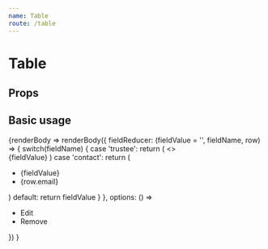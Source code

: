 ```yaml
---
name: Table
route: /table
---
```



# Table

## Props

## Basic usage

<Playground>
	<TableBase 
		columns={[
			{ label: 'Trustee', sortField: 'trustee' },
			{ label: 'Dorrespondance Address', sortField: 'address' },
			{ label: 'Contact Details', sortField: 'contact' },
		]} 
		data={[
			{trustee: 'Fred Sandors', address: 'Napier House, Trafalgar Place, Brighton, BN1 4DW', contact: '01273', email: 'test@tpr.gov.uk', valid: true},
			{trustee: 'Sally Fields', address: 'Napier House, Trafalgar Place, Brighton, BN1 4DW', contact: '01273 123 456', email: 'test@tpr.gov.uk', valid: false},
			{trustee: 'Chandraprakasha Balakrishan', address: 'Napier House, Trafalgar Place, Brighton, BN1 4DW', contact: '01273 123 456', email: 'test@tpr.gov.uk', valid: true},
		]}
	>
		{renderBody =>
			renderBody({
				fieldReducer: (fieldValue = '', fieldName, row) => {
					switch(fieldName) {
						case 'trustee': 
							return (
								<>
									<div style={{width: "10px", height: '100%', background: row.valid ? 'green' : 'red', marginRight: 10}} />
									{fieldValue}
								</>
							)
						case 'contact':
							return (
								<ul>
									<li>{fieldValue}</li>
									<li>{row.email}</li>
								</ul>
							)
						default:
							return fieldValue
					}
				},
				options: () => <ul><li>Edit</li><li>Remove</li></ul>
			})
		}
	</TableBase>
</Playground>
